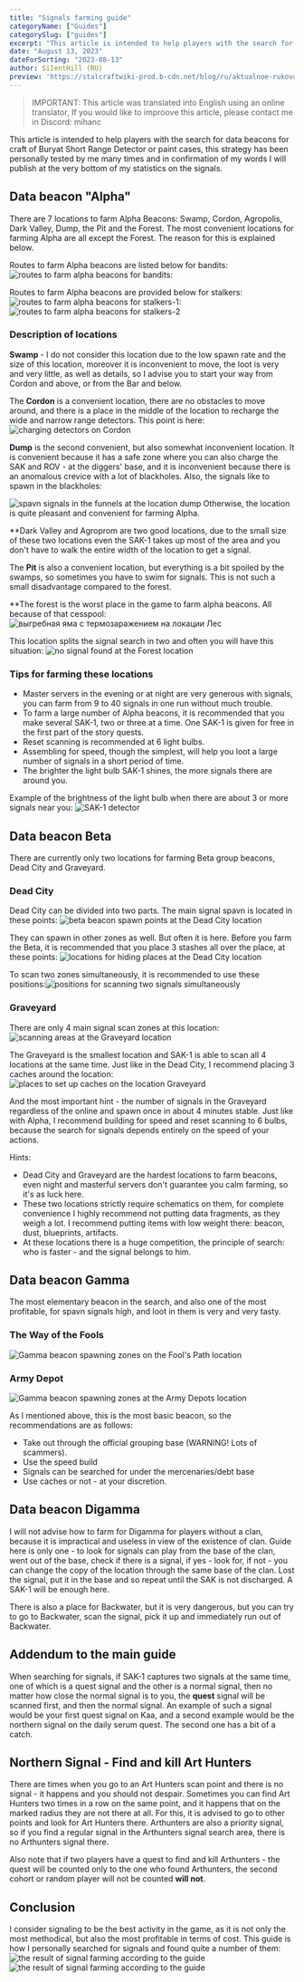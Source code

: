 ```yaml
---
title: "Signals farming guide"
categoryName: ["Guides"]
categorySlug: ["guides"]
excerpt: "This article is intended to help players with the search for data beacons for craft of Buryat or paint cases"
date: "August 13, 2023"
dateForSorting: "2023-08-13"
author: SiIentHill (RU)
preview: 'https://stalcraftwiki-prod.b-cdn.net/blog/ru/aktualnoe-rukovodstvo-po-farmu-signalov/preview.png'
---
```


> IMPORTANT: This article was translated into English using an online translator, If you would like to improove this article, please contact me in Discord: mihanc

This article is intended to help players with the search for data beacons for craft of Buryat Short Range Detector or paint cases, this strategy has been personally tested by me many times and in confirmation of my words I will publish at the very bottom of my statistics on the signals.

## Data beacon "Alpha"
There are 7 locations to farm Alpha Beacons: Swamp, Cordon, Agropolis, Dark Valley, Dump, the Pit and the Forest. The most convenient locations for farming Alpha are all except the Forest. The reason for this is explained below.

Routes to farm Alpha beacons are listed below for bandits:![routes to farm alpha beacons for bandits:](https://stalcraftwiki-prod.b-cdn.net/blog/ru/aktualnoe-rukovodstvo-po-farmu-signalov/alpha-banditi-marshrut.jpg)

Routes to farm Alpha beacons are provided below for stalkers:![routes to farm alpha beacons for stalkers-1:](https://stalcraftwiki-prod.b-cdn.net/blog/ru/aktualnoe-rukovodstvo-po-farmu-signalov/alpha-marshrut-stalkeri-1.jpg)
![routes to farm alpha beacons for stalkers-2](https://stalcraftwiki-prod.b-cdn.net/blog/ru/aktualnoe-rukovodstvo-po-farmu-signalov/alpha-marshrut-stalkeri-2.jpg)

### Description of locations

**Swamp** - I do not consider this location due to the low spawn rate and the size of this location, moreover it is inconvenient to move, the loot is very and very little, as well as details, so I advise you to start your way from Cordon and above, or from the Bar and below.

The **Cordon** is a convenient location, there are no obstacles to move around, and there is a place in the middle of the location to recharge the wide and narrow range detectors. This point is here:
![charging detectors on Cordon](https://stalcraftwiki-prod.b-cdn.net/blog/ru/aktualnoe-rukovodstvo-po-farmu-signalov/alpha-kordon-zaryadka-detectorov.png)

**Dump** is the second convenient, but also somewhat inconvenient location. It is convenient because it has a safe zone where you can also charge the SAK and ROV - at the diggers' base, and it is inconvenient because there is an anomalous crevice with a lot of blackholes. Also, the signals like to spawn in the blackholes:

![spavn signals in the funnels at the location dump](https://stalcraftwiki-prod.b-cdn.net/blog/ru/aktualnoe-rukovodstvo-po-farmu-signalov/alpha-svalka-voronki.png)
Otherwise, the location is quite pleasant and convenient for farming Alpha.

**Dark Valley and Agroprom are two good locations, due to the small size of these two locations even the SAK-1 takes up most of the area and you don't have to walk the entire width of the location to get a signal.

The **Pit** is also a convenient location, but everything is a bit spoiled by the swamps, so sometimes you have to swim for signals. This is not such a small disadvantage compared to the forest.

**The forest is the worst place in the game to farm alpha beacons. All because of that cesspool:
![выгребная яма с термозаражением на локации Лес](https://stalcraftwiki-prod.b-cdn.net/blog/ru/aktualnoe-rukovodstvo-po-farmu-signalov/alpha-les-vigribnaya-yama.png)

This location splits the signal search in two and often you will have this situation:
![no signal found at the Forest location](https://stalcraftwiki-prod.b-cdn.net/blog/ru/aktualnoe-rukovodstvo-po-farmu-signalov/alpha-les-signal-not-found.png)

### Tips for farming these locations

- Master servers in the evening or at night are very generous with signals, you can farm from 9 to 40 signals in one run without much trouble.
- To farm a large number of Alpha beacons, it is recommended that you make several SAK-1, two or three at a time. One SAK-1 is given for free in the first part of the story quests.
- Reset scanning is recommended at 6 light bulbs.
- Assembling for speed, though the simplest, will help you loot a large number of signals in a short period of time.
- The brighter the light bulb SAK-1 shines, the more signals there are around you.

Example of the brightness of the light bulb when there are about 3 or more signals near you:
![SAK-1 detector](https://stalcraftwiki-prod.b-cdn.net/blog/ru/aktualnoe-rukovodstvo-po-farmu-signalov/alpha-sak-1.png)

## Data beacon Beta
There are currently only two locations for farming Beta group beacons, Dead City and Graveyard.

### Dead City

Dead City can be divided into two parts. The main signal spavn is located in these points:
![beta beacon spawn points at the Dead City location](https://stalcraftwiki-prod.b-cdn.net/blog/ru/aktualnoe-rukovodstvo-po-farmu-signalov/beta-mertviy-gorod.png)

They can spawn in other zones as well. But often it is here. Before you farm the Beta, it is recommended that you place 3 stashes all over the place, at these points:
![locations for hiding places at the Dead City location](https://stalcraftwiki-prod.b-cdn.net/blog/ru/aktualnoe-rukovodstvo-po-farmu-signalov/beta-mertviy-gorod-2.png)

To scan two zones simultaneously, it is recommended to use these positions:![positions for scanning two signals simultaneously](https://stalcraftwiki-prod.b-cdn.net/blog/ru/aktualnoe-rukovodstvo-po-farmu-signalov/beta-mertviy-gorod-3.png)

### **Graveyard**

There are only 4 main signal scan zones at this location:
![scanning areas at the Graveyard location](https://stalcraftwiki-prod.b-cdn.net/blog/ru/aktualnoe-rukovodstvo-po-farmu-signalov/beta-mogilnik.png)

The Graveyard is the smallest location and SAK-1 is able to scan all 4 locations at the same time. Just like in the Dead City, I recommend placing 3 caches around the location:
![places to set up caches on the location Graveyard](https://stalcraftwiki-prod.b-cdn.net/blog/ru/aktualnoe-rukovodstvo-po-farmu-signalov/beta-mogilnik-2.png)

And the most important hint - the number of signals in the Graveyard regardless of the online and spawn once in about 4 minutes stable. Just like with Alpha, I recommend building for speed and reset scanning to 6 bulbs, because the search for signals depends entirely on the speed of your actions.

Hints:
- Dead City and Graveyard are the hardest locations to farm beacons, even night and masterful servers don't guarantee you calm farming, so it's as luck here.
- These two locations strictly require schematics on them, for complete convenience I highly recommend not putting data fragments, as they weigh a lot. I recommend putting items with low weight there: beacon, dust, blueprints, artifacts.
- At these locations there is a huge competition, the principle of search: who is faster - and the signal belongs to him.

## Data beacon Gamma
The most elementary beacon in the search, and also one of the most profitable, for spavn signals high, and loot in them is very and very tasty.

### The Way of the Fools
![Gamma beacon spawning zones on the Fool's Path location](https://stalcraftwiki-prod.b-cdn.net/blog/ru/aktualnoe-rukovodstvo-po-farmu-signalov/gamma-put-durakov.png)

### Army Depot

![Gamma beacon spawning zones at the Army Depots location](https://stalcraftwiki-prod.b-cdn.net/blog/ru/aktualnoe-rukovodstvo-po-farmu-signalov/gamma-arm-skladi.png)

As I mentioned above, this is the most basic beacon, so the recommendations are as follows:
- Take out through the official grouping base (WARNING! Lots of scammers).
- Use the speed build
- Signals can be searched for under the mercenaries/debt base
- Use caches or not - at your discretion.

## Data beacon Digamma
I will not advise how to farm for Digamma for players without a clan, because it is impractical and useless in view of the existence of clan. Guide here is only one - to look for signals can play from the base of the clan, went out of the base, check if there is a signal, if yes - look for, if not - you can change the copy of the location through the same base of the clan. Lost the signal, put it in the base and so repeat until the SAK is not discharged. A SAK-1 will be enough here.

There is also a place for Backwater, but it is very dangerous, but you can try to go to Backwater, scan the signal, pick it up and immediately run out of Backwater.

## Addendum to the main guide

When searching for signals, if SAK-1 captures two signals at the same time, one of which is a quest signal and the other is a normal signal, then no matter how close the normal signal is to you, the **quest** signal will be scanned first, and then the normal signal. An example of such a signal would be your first quest signal on Kaa, and a second example would be the northern signal on the daily serum quest. The second one has a bit of a catch.

## Northern Signal - Find and kill Art Hunters

There are times when you go to an Art Hunters scan point and there is no signal - it happens and you should not despair. Sometimes you can find Art Hunters two times in a row on the same point, and it happens that on the marked radius they are not there at all. For this, it is advised to go to other points and look for Art Hunters there. Arthunters are also a priority signal, so if you find a regular signal in the Arthunters signal search area, there is no Arthunters signal there.

Also note that if two players have a quest to find and kill Arthunters - the quest will be counted only to the one who found Arthunters, the second cohort or random player will not be counted **will not**.

## Conclusion

I consider signaling to be the best activity in the game, as it is not only the most methodical, but also the most profitable in terms of cost. This guide is how I personally searched for signals and found quite a number of them:
![the result of signal farming according to the guide](https://stalcraftwiki-prod.b-cdn.net/blog/ru/aktualnoe-rukovodstvo-po-farmu-signalov/end-result.png)
![the result of signal farming according to the guide](https://stalcraftwiki-prod.b-cdn.net/blog/ru/aktualnoe-rukovodstvo-po-farmu-signalov/end-result-2.png)
